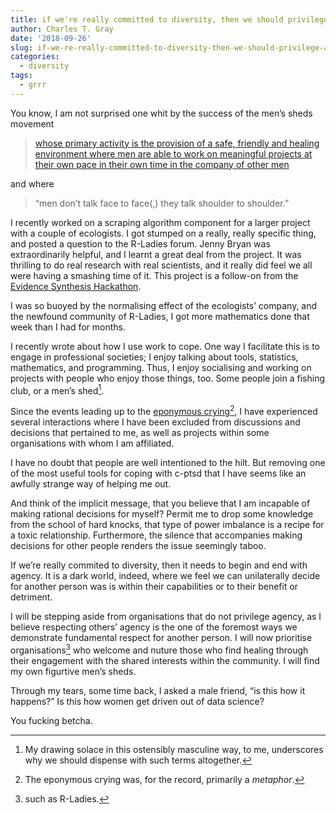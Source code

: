 ```yaml
---
title: if we're really committed to diversity, then we should privilege agency
author: Charles T. Gray
date: '2018-09-26'
slug: if-we-re-really-committed-to-diversity-then-we-should-privilege-agency
categories:
  - diversity
tags:
  - grrr
---
```


You know, I am not surprised one whit by the success of the men's sheds movement

> [whose primary activity is the provision of a safe, friendly and healing environment where men are able to work on meaningful projects at their own pace in their own time in the company of other men](https://mensshed.org/about-amsa/what-is-amsa/) 

and where

> "men don’t talk face to face(,) they talk shoulder to shoulder."

I recently worked on a scraping algorithm component for a larger project with a couple of ecologists. I got stumped on a really, really specific thing, and posted a question to the R-Ladies forum. Jenny Bryan was extraordinarily helpful, and I learnt a great deal from the project. It was thrilling to do real research with real scientists, and it really did feel we all were having a smashing time of it. This project is a follow-on from the [Evidence Synthesis Hackathon](https://evidencesynthesishackathon.com/).

I was so buoyed by the normalising effect of the ecologists' company, and the newfound community of R-Ladies, I got more mathematics done that week than I had for months.  

I recently wrote about how I use work to cope. 
One way I facilitate this is to engage in professional societies; I enjoy talking about tools, statistics, mathematics, and programming. Thus, I enjoy socialising and working on projects with people who enjoy those things, too. Some people join a fishing club, or a men's shed[^1].

[^1]: My drawing solace in this ostensibly masculine way, to me, underscores why we should dispense with such terms altogether. 

Since the events leading up to the [eponymous crying](http://cantabile.rbind.io/2018/07/18/crying-should-be-okay/)[^2], I have experienced several interactions where I have been excluded from discussions and decisions that pertained to me, as well as projects within some organisations with whom I am affiliated. 

[^2]: The eponymous crying was, for the record, primarily a *metaphor*.

I have no doubt that people are well intentioned to the hilt. But removing one of the most useful tools for coping with c-ptsd that I have seems like an awfully strange way of helping me out.  

And think of the implicit message, that you believe that I am incapable of making rational decisions for myself? Permit me to drop some knowledge from the school of hard knocks, that type of power imbalance is a recipe for a toxic relationship. Furthermore, the silence that accompanies making decisions for other people renders the issue seemingly taboo.   

If we're really commited to diversity, then it needs to begin and end with agency.  It is a dark world, indeed, where we feel we can unilaterally decide for another person was is within their capabilities or to their benefit or detriment.  

I will be stepping aside from organisations that do not privilege agency, as I believe respecting others' agency is the one of the foremost ways we demonstrate fundamental respect for another person. I will now prioritise organisations[^3] who welcome and nuture those who find healing through their engagement with the shared interests within the community. I will find my own figurtive men's sheds. 

[^3]: such as R-Ladies.

Through my tears, some time back, I asked a male friend, "is this how it happens?" Is this how women get driven out of data science? 

You fucking betcha. 
